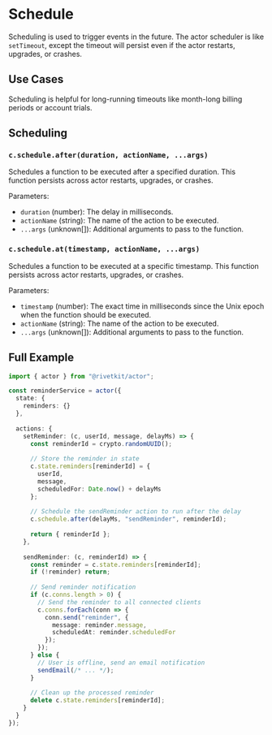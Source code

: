 # Schedule

Scheduling is used to trigger events in the future. The actor scheduler is like `setTimeout`, except the timeout will persist even if the actor restarts, upgrades, or crashes.

## Use Cases

Scheduling is helpful for long-running timeouts like month-long billing periods or account trials.

## Scheduling

### `c.schedule.after(duration, actionName, ...args)`

Schedules a function to be executed after a specified duration. This function persists across actor restarts, upgrades, or crashes.

Parameters:

- `duration` (number): The delay in milliseconds.
- `actionName` (string): The name of the action to be executed.
- `...args` (unknown[]): Additional arguments to pass to the function.

### `c.schedule.at(timestamp, actionName, ...args)`

Schedules a function to be executed at a specific timestamp. This function persists across actor restarts, upgrades, or crashes.

Parameters:

- `timestamp` (number): The exact time in milliseconds since the Unix epoch when the function should be executed.
- `actionName` (string): The name of the action to be executed.
- `...args` (unknown[]): Additional arguments to pass to the function.

## Full Example

```typescript
import { actor } from "@rivetkit/actor";

const reminderService = actor({
  state: {
    reminders: {}
  },
  
  actions: {
    setReminder: (c, userId, message, delayMs) => {
      const reminderId = crypto.randomUUID();
      
      // Store the reminder in state
      c.state.reminders[reminderId] = {
        userId,
        message,
        scheduledFor: Date.now() + delayMs
      };
      
      // Schedule the sendReminder action to run after the delay
      c.schedule.after(delayMs, "sendReminder", reminderId);
      
      return { reminderId };
    },
    
    sendReminder: (c, reminderId) => {
      const reminder = c.state.reminders[reminderId];
      if (!reminder) return;
      
      // Send reminder notification
      if (c.conns.length > 0) {
        // Send the reminder to all connected clients
        c.conns.forEach(conn => {
          conn.send("reminder", {
            message: reminder.message,
            scheduledAt: reminder.scheduledFor
          });
        });
      } else {
        // User is offline, send an email notification
        sendEmail(/* ... */);
      }
      
      // Clean up the processed reminder
      delete c.state.reminders[reminderId];
    }
  }
});
```

